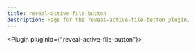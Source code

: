 ---
title: reveal-active-file-button
description: Page for the reveal-active-file-button plugin.
---


<Plugin pluginId={"reveal-active-file-button"}></Plugin>
